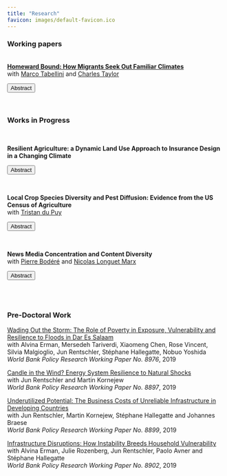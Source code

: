 ```yaml
---
title: "Research"
favicon: images/default-favicon.ico
---
```

<script>
function hide_buttons(abstract) {
    var x = document.getElementById(abstract);
    if (x.style.display === "none") {
        x.style.display = "block";
    } else {
        x.style.display = "none";
    }
}
</script>

### Working papers 

<br> 
[**Homeward Bound: How Migrants Seek Out Familiar Climates**](content/working_papers/homeward_bound.pdf) <br/>  with [<span style="font-weight: normal">Marco Tabellini</span>](https://www.hbs.edu/faculty/Pages/profile.aspx?facId=1060330) and [<span style="font-weight: normal">Charles Taylor</span>](https://ca-taylor.com/)


<button class="button_that_looks_like_link" role="button" onclick="hide_buttons('abstract_homeward_bound')">Abstract</button>
<div id="abstract_homeward_bound" style="display: none;">

This paper introduces the concept of "climate matching" as a driver of migration. Using historical censuses and administrative data, we document several novel findings. First, we show that climate strongly predicts the spatial distribution of international and domestic migrants in the US, both historically (1850-1940) and more recently (2011-2019), whereby movers select destinations with climates similar to those in their origin. Second, we analyze historical flows of German, Norwegian, and domestic migrants in the US and find that climate sorting also holds \textit{within} countries. Third, we exploit variation in the long-run \textit{change} in average US climate from 1900 to 2019 and find evidence of climate matching over time, with migration increasing between locations whose climate converged. Our results hold across time, geography, and migrant groups, and are not driven by the persistence of ethnic networks or other confounders. We provide evidence for two complementary mechanisms: climate-specific human capital and climate as amenity. We then back out the marginal value of climate by: $i)$ exploiting the 1862 Homestead Act, a public policy that changed relative land prices; and, $ii)$ estimating the effect of climate mismatch on life expectancy. We conclude by projecting how climate change can reshape the geography of US internal migration throughout the 21st century.
</div>

<br> 


### Works in Progress

<br> 

**Resilient Agriculture: a Dynamic Land Use Approach to Insurance Design in a Changing
Climate** 

<button class="button_that_looks_like_link" role="button" onclick="hide_buttons('JMP')">Abstract</button>
<div id="JMP" style="display: none;">
Weather variability represents a large threat to agricultural yields. In response, crop insurance has emerged as a crucial policy tool in the United States, offering premium subsidies to farmers in counties with historical crop cultivation. This reduces the program's exposure to climate-related risks by not insuring farmers in regions where sufficient data are lacking. However, it also contributes to locking farmers in current cropland areas. With climate change shifting suitable growing areas, farmers will be faced with the challenge of spatially reallocating agricultural production. I combine parcel-level land use data and county-level insurance data obtained from the Risk Management Agency with a dynamic model of crop choice and insurance take up to study the trade-off between managing actuarial costs and adapting crop insurance to facilitate gradual crop migration.
</div>

<br> 

**Local Crop Species Diversity and Pest Diffusion: Evidence from the US Census of Agriculture** <br/>  with [<span style="font-weight: normal">Tristan du Puy</span>](https://tristandupuy.github.io/) 

<button class="button_that_looks_like_link" role="button" onclick="hide_buttons('crop_diversity_pests')">Abstract</button>
<div id="crop_diversity_pests" style="display: none;">
We provide evidence of the role of local agricultural crop diversity, measured by local crop richness and evenness, in hampering the diffusion of pests. First, we build consistent county-level diversity measures using a new machine-learning based method to link the US Agricultural Census of Agriculture between 1880-2007. Second, we show large declines in local crop diversity over the second half of 20\textsuperscript{th} century, consistent with previous findings. Finally, we examine the impact of crop diversity on the spread of two significant pest outbreaks in US agricultural systems—the boll weevil (1890-1930) and the imported fire ant (1940-1997). We address reverse causality concerns by instrumenting local crop diversity with the expected (pre-planting) spread in crop revenues. We find that increases in crop diversity prevented the diffusion of these two pests.
</div>

<br> 

**News Media Concentration and Content Diversity** <br/> with [<span style="font-weight: normal">Pierre Bodéré</span>](https://pierrebodere.github.io/) and 
[<span style="font-weight: normal">Nicolas Longuet Marx</span>](https://nicolaslonguetmarx.github.io/)


<button class="button_that_looks_like_link" role="button" onclick="hide_buttons('abstract_media')">Abstract</button>
<div id="abstract_media" style="display: none;">
The rise in political polarization over the recent years has fostered scrutiny of the structure of the news industry’ s influence on political outcomes. How should policymakers regulate news producers when they value news diversity and large publishers shape the ideological landscape? We develop an empirical model of competition for readership and advertisers between news producers. We recover the topic content and ideological positions of 200 major U.S. daily newspapers using recent advances in Natural Language Processing on millions of published articles. We find that over the period 2007-2017, the median newspaper in our sample got closer to the ideology of the Democratic party. Second, we embed these topics and ideal points in a demand model for differentiated products with heterogeneous readers. Our model shows that rich readers lean democrat and consume more news about social and political questions while the elderly are more conservative and care more about local news. Using the estimated demand model and data on advertising contracts and readership, we can recover the cost of producing each type of content. Given this model of news supply, we intend to use our framework to provide recommendations on antitrust rules weighing both consumer welfare and ideological diversity.
</div>

<br> </br>

### Pre-Doctoral Work

[Wading Out the Storm: The Role of Poverty in Exposure, Vulnerability and Resilience to Floods in Dar Es Salaam](https://papers.ssrn.com/sol3/papers.cfm?abstract_id=3436477) <br/> with Alvina Erman, Mersedeh Tariverdi, Xiaomeng Chen, Rose Vincent, Silvia Malgioglio, Jun Rentschler, Stéphane Hallegatte, Nobuo Yoshida <br/>
*World Bank Policy Research Working Paper No. 8976*, 2019 

[Candle in the Wind? Energy System Resilience to Natural Shocks](https://papers.ssrn.com/sol3/papers.cfm?abstract_id=3430507)<br/> with Jun Rentschler and Martin Kornejew <br/>
*World Bank Policy Research Working Paper No. 8897*, 2019

[Underutilized Potential: The Business Costs of Unreliable Infrastructure in Developing Countries](https://papers.ssrn.com/sol3/papers.cfm?abstract_id=3430509)  
with Jun Rentschler, Martin Kornejew, Stéphane Hallegatte and Johannes Braese <br/>
*World Bank Policy Research Working Paper No. 8899*, 2019 

[Infrastructure Disruptions: How Instability Breeds Household Vulnerability](https://papers.ssrn.com/sol3/papers.cfm?abstract_id=3430512) <br/> with Alvina Erman, Julie Rozenberg, Jun Rentschler, Paolo Avner and Stéphane Hallegatte <br/>
*World Bank Policy Research Working Paper No. 8902*, 2019

